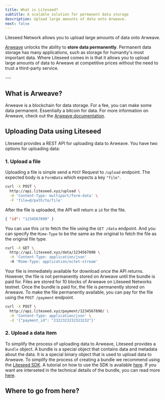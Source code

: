 ```yaml
---
title: What is Liteseed?
subtitle: A scalable solution for permanent data storage
description: Upload large amounts of data onto Arweave.
next: false
---
```


Liteseed Network allows you to upload large amounts of data onto Arweave.


<a href="https://arweave.org" className="text-gray-500 no-underline" target="_blank">Arweave</a> unlocks the ability to **store data permanently**.  Permanent data storage has many applications, such as storage for humanity's most important data. 
Where Liteseed comes in is that it allows you to upload large amounts of data to Arweave at competitive prices without the need to trust a third-party service.
<div className="h-[20px]">
</div>
---

## What is Arweave?
Arweave is a blockchain for data storage. For a fee, you can make some data permanent. Essentially a bitcoin for data.
For more information on Arweave, check out the [Arweave documentation](https://docs.arweave.org/developers/introduction).


## Uploading Data using Liteseed
Liteseed provides a REST API for uploading data to Arweave.
You have two options for uploading data:

### 1. Upload a file

Uploading a file is simple send a `POST` Request to `/upload` endpoint.
The expected body is a `FormData` which expects a key `"file"`.

```bash
curl -X POST \
  http://api.liteseed.xyz/upload \
  -H 'Content-Type: multipart/form-data' \
  -F 'file=@/path/to/file'
``` 
After the file is uploaded, the API will return a `id` for the file.

```json
{ "id": "1234567890" }
```

You can use this `id` to fetch the file using the `GET /data` endpoint.
And you can specify the `Mime-Type` to be the same as the original to fetch the file as the original file type.
```bash
curl -X GET \
  http://api.liteseed.xyz/data/1234567890 \
  -H 'Content-Type: application/json'
  -H 'Mime-Type: application/octet-stream'
``` 
Your file is immediately available for download once the API returns.
However, the file is not permanently stored on Arweave until the bundle is paid for.
Files are stored for 10 blocks of Arweave on Liteseed Networks testnet.
Once the bundle is paid for, the file is permanently stored on Arweave.
To make the file permanently available, you can pay for the file using the `POST /payment` endpoint.

```bash
curl -X POST \
  http://api.liteseed.xyz/payment/1234567890/ \
  -H 'Content-Type: application/json' \
  -d '{"payment_id": "2322323232323232"}'
```


### 2. Upload a data item

To simplify the process of uploading data to Arweave, Liteseed provides a `Bundle` object.
A bundle is a special object that contains data and metadata about the data.
It is a special binary object that is used to upload data to Arweave.
To simplify the process of creating a bundle we recommend using the [Liteseed SDK](https://github.com/liteseed/sdk-js).
A tutorial on how to use the SDK is available [here](docs/examples/quickstart-with-sdk).
If you want are interseted in the technical details of the bundle, you can read more [here](docs/core-concepts/what-is-a-bundle).





## Where to go from here?

<CardGrid>
    <LinkCard title="Connect to the REST API" description="View the REST API reference" href="/api/"/>
    <LinkCard
        title="Quickstart using Examples"
        description="Examples are a great way to start building using Liteseed"
        href="/examples/post-a-data-item"/>
    <LinkCard
        title="How it all works?"
        description="Read more for a high-level overview of the system"
        href="/core-concepts/what-is-arweave"
    />
</CardGrid>
